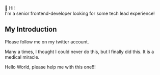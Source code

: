 
<SEO title="Home | The Best Developer" />
<IntroBanner>
  👋 Hi! <br />
  I'm a senior frontend-developer looking for some tech lead experience!
</IntroBanner>

## My Introduction

Please follow me on my <Anchor external href="https://twitter.com/ItsKNC">twitter account</Anchor>.

Many a times, I thought I could never do this, but I finally did this. It is a medical miracle.

<Quote>Hello World, please help me with this one!!!</Quote>
